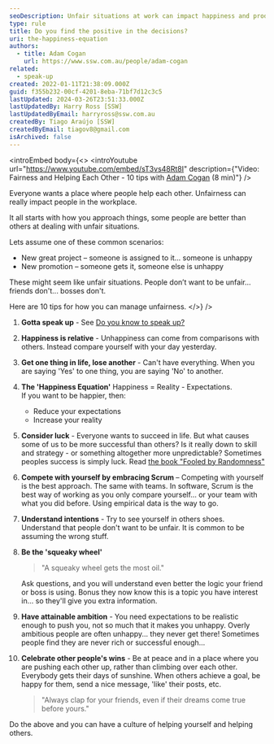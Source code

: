 ```yaml
---
seoDescription: Unfair situations at work can impact happiness and productivity. Learn how to manage unfairness with these 10 tips that promote a culture of helping each other.
type: rule
title: Do you find the positive in the decisions?
uri: the-happiness-equation
authors:
  - title: Adam Cogan
    url: https://www.ssw.com.au/people/adam-cogan
related:
  - speak-up
created: 2022-01-11T21:38:09.000Z
guid: f355b232-00cf-4201-8eba-71bf7d12c3c5
lastUpdated: 2024-03-26T23:51:33.000Z
lastUpdatedBy: Harry Ross [SSW]
lastUpdatedByEmail: harryross@ssw.com.au
createdBy: Tiago Araújo [SSW]
createdByEmail: tiagov8@gmail.com
isArchived: false
---
```


<introEmbed
  body={<>
<introYoutube url="https://www.youtube.com/embed/sT3vs48Rt8I" description={"Video: Fairness and Helping Each Other - 10 tips with [Adam Cogan](https://ssw.com.au/people/adam-cogan) (8 min)"} />

Everyone wants a place where people help each other. Unfairness can really impact people in the workplace.

It all starts with how you approach things, some people are better than others at dealing with unfair situations.

Lets assume one of these common scenarios:

- New great project – someone is assigned to it... someone is unhappy
- New promotion – someone gets it, someone else is unhappy

These might seem like unfair situations. People don’t want to be unfair... friends don't... bosses don't.

Here are 10 tips for how you can manage unfairness.
  </>}
/>
1. **Gotta speak up** - See [Do you know to speak up?](/speak-up)
2. **Happiness is relative** - Unhappiness can come from comparisons with others. Instead compare yourself with your day yesterday.
3. **Get one thing in life, lose another** - Can't have everything. When you are saying 'Yes' to one thing, you are saying 'No' to another.
4. **The 'Happiness Equation'**
   Happiness = Reality - Expectations.<br>
   If you want to be happier, then:
   - Reduce your expectations
   - Increase your reality
5. **Consider luck** - Everyone wants to succeed in life. But what causes some of us to be more successful than others? Is it really down to skill and strategy - or something altogether more unpredictable? Sometimes peoples success is simply luck. Read [the book "Fooled by Randomness"](https://en.wikipedia.org/wiki/Fooled_by_Randomness)
6. **Compete with yourself by embracing Scrum** – Competing with yourself is the best approach. The same with teams.
   In software, Scrum is the best way of working as you only compare yourself... or your team with what you did before. Using empirical data is the way to go.
7. **Understand intentions** - Try to see yourself in others shoes.
   Understand that people don't want to be unfair. It is common to be assuming the wrong stuff.
8. **Be the 'squeaky wheel'**

   > "A squeaky wheel gets the most oil."

   Ask questions, and you will understand even better the logic your friend or boss is using. Bonus they now know this is a topic you have interest in... so they'll give you extra information.

9. **Have attainable ambition** - You need expectations to be realistic enough to push you, not so much that it makes you unhappy.
   Overly ambitious people are often unhappy... they never get there! Sometimes people find they are never rich or successful enough...
10. **Celebrate other people's wins** - Be at peace and in a place where you are pushing each other up, rather than climbing over each other. Everybody gets their days of sunshine. When others achieve a goal, be happy for them, send a nice message, 'like' their posts, etc.
    > "Always clap for your friends, even if their dreams come true before yours."

Do the above and you can have a culture of helping yourself and helping others.
